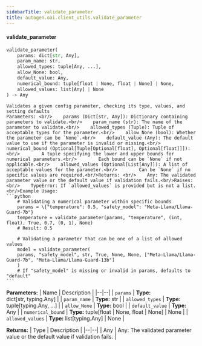 ```yaml
---
sidebarTitle: validate_parameter
title: autogen.oai.client_utils.validate_parameter
---
```


<code class="doc-symbol doc-symbol-heading doc-symbol-function"></code>
#### validate_parameter

```python
validate_parameter(
    params: dict[str, Any],
    param_name: str,
    allowed_types: tuple[Any, ...],
    allow_None: bool,
    default_value: Any,
    numerical_bound: tuple[float | None, float | None] | None,
    allowed_values: list[Any] | None
) -> Any
```

    Validates a given config parameter, checking its type, values, and setting defaults
    Parameters: <br/>    params (Dict[str, Any]): Dictionary containing parameters to validate.<br/>    param_name (str): The name of the parameter to validate.<br/>    allowed_types (Tuple): Tuple of acceptable types for the parameter.<br/>    allow_None (bool): Whether the parameter can be `None`.<br/>    default_value (Any): The default value to use if the parameter is invalid or missing.<br/>    numerical_bound (Optional[Tuple[Optional[float], Optional[float]]]): <br/>        A tuple specifying the lower and upper bounds for numerical parameters.<br/>        Each bound can be `None` if not applicable.<br/>    allowed_values (Optional[List[Any]]): A list of acceptable values for the parameter.<br/>        Can be `None` if no specific values are required.<br/>Returns: <br/>    Any: The validated parameter value or the default value if validation fails.<br/>Raises: <br/>    TypeError: If `allowed_values` is provided but is not a list.<br/>Example Usage: 
    ```python
        # Validating a numerical parameter within specific bounds
        params = \{"temperature": 0.5, "safety_model": "Meta-Llama/Llama-Guard-7b"}
        temperature = validate_parameter(params, "temperature", (int, float), True, 0.7, (0, 1), None)
        # Result: 0.5
    
        # Validating a parameter that can be one of a list of allowed values
        model = validate_parameter(
        params, "safety_model", str, True, None, None, ["Meta-Llama/Llama-Guard-7b", "Meta-Llama/Llama-Guard-13b"]
        )
        # If "safety_model" is missing or invalid in params, defaults to "default"
    ```

<b>Parameters:</b>
| Name | Description |
|--|--|
| `params` | **Type:** dict[str, typing.Any] |
| `param_name` | **Type:** str |
| `allowed_types` | **Type:** tuple[typing.Any, ...] |
| `allow_None` | **Type:** bool |
| `default_value` | **Type:** Any |
| `numerical_bound` | **Type:** tuple[float \| None, float \| None] \| None |
| `allowed_values` | **Type:** list[typing.Any] \| None |

<b>Returns:</b>
| Type | Description |
|--|--|
| Any | Any: The validated parameter value or the default value if validation fails. |

<br />